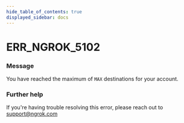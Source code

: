 ```yaml
---
hide_table_of_contents: true
displayed_sidebar: docs
---
```



# ERR_NGROK_5102

### Message

You have reached the maximum of `MAX` destinations for your account.

<ErrorDetails error="err_ngrok_5102" />

### Further help

If you're having trouble resolving this error, please reach out to [support@ngrok.com](mailto:support@ngrok.com?subject=Help%20with%20ERR_NGROK_5102)
